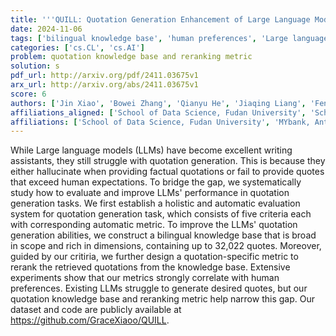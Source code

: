 ```yaml
---
title: '''QUILL: Quotation Generation Enhancement of Large Language Models'''
date: 2024-11-06
tags: ['bilingual knowledge base', 'human preferences', 'Large language models', 'reranking metric', 'automatic metrics', 'evaluation system', 'quotation generation']
categories: ['cs.CL', 'cs.AI']
problem: quotation knowledge base and reranking metric
solution: s
pdf_url: http://arxiv.org/pdf/2411.03675v1
arx_url: http://arxiv.org/abs/2411.03675v1
score: 6
authors: ['Jin Xiao', 'Bowei Zhang', 'Qianyu He', 'Jiaqing Liang', 'Feng Wei', 'Jinglei Chen', 'Zujie Liang', 'Deqing Yang', 'Yanghua Xiao']
affiliations_aligned: ['School of Data Science, Fudan University', 'School of Data Science, Fudan University', 'Shanghai Key Laboratory of Data Science, School of Computer Science, Fudan University', 'School of Data Science, Fudan University', 'MYbank, Ant Group', 'MYbank, Ant Group', 'MYbank, Ant Group', 'School of Data Science, Fudan University', 'Shanghai Key Laboratory of Data Science, School of Computer Science, Fudan University']
affiliations: ['School of Data Science, Fudan University', 'MYbank, Ant Group', 'Shanghai Key Laboratory of Data Science, School of Computer Science, Fudan University']
---
```



While Large language models (LLMs) have become excellent writing assistants, they still struggle with quotation generation. This is because they either hallucinate when providing factual quotations or fail to provide quotes that exceed human expectations. To bridge the gap, we systematically study how to evaluate and improve LLMs' performance in quotation generation tasks. We first establish a holistic and automatic evaluation system for quotation generation task, which consists of five criteria each with corresponding automatic metric. To improve the LLMs' quotation generation abilities, we construct a bilingual knowledge base that is broad in scope and rich in dimensions, containing up to 32,022 quotes. Moreover, guided by our critiria, we further design a quotation-specific metric to rerank the retrieved quotations from the knowledge base. Extensive experiments show that our metrics strongly correlate with human preferences. Existing LLMs struggle to generate desired quotes, but our quotation knowledge base and reranking metric help narrow this gap. Our dataset and code are publicly available at https://github.com/GraceXiaoo/QUILL.